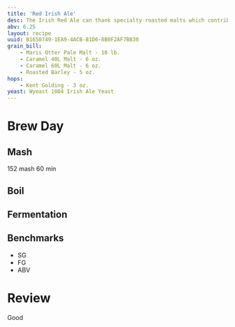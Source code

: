 ```yaml
---
title: 'Red Irish Ale'
desc: The Irish Red Ale can thank specialty roasted malts which contribute to its red color and carmel notes in flavor.
abv: 6.25
layout: recipe
uuid: B1650749-1EA9-4ACB-B1D6-8B0F2AF7BB30
grain_bill:
    - Maris Otter Pale Malt - 10 lb.
    - Caramel 40L Malt - 6 oz.
    - Caramel 60L Malt - 6 oz.
    - Roasted Barley - 5 oz.
hops:
    - Kent Golding - 3 oz.
yeast: Wyeast 1084 Irish Ale Yeast
---
```



# Brew Day

## Mash
152 mash 60 min
## Boil

## Fermentation

## Benchmarks
- SG
- FG
- ABV

# Review

Good